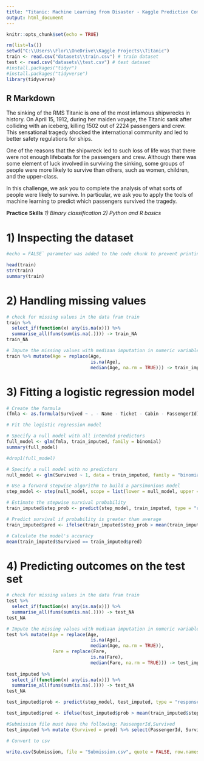 ---
title: "Titanic: Machine Learning from Disaster - Kaggle Prediction Competition"
output: html_document
---

```{r setup, include=FALSE}
knitr::opts_chunk$set(echo = TRUE)

rm(list=ls())
setwd("C:\\Users\\Flor\\OneDrive\\Kaggle Projects\\Titanic")
train <- read.csv("datasets\\train.csv") # train dataset
test <- read.csv("datasets\\test.csv") # test dataset
#install.packages("tidyr")
#install.packages("tidyverse")
library(tidyverse)
```

## R Markdown

The sinking of the RMS Titanic is one of the most infamous shipwrecks in history.  On April 15, 1912, during her maiden voyage, the Titanic sank after colliding with an iceberg, killing 1502 out of 2224 passengers and crew. This sensational tragedy shocked the international community and led to better safety regulations for ships.

One of the reasons that the shipwreck led to such loss of life was that there were not enough lifeboats for the passengers and crew. Although there was some element of luck involved in surviving the sinking, some groups of people were more likely to survive than others, such as women, children, and the upper-class.

In this challenge, we ask you to complete the analysis of what sorts of people were likely to survive. In particular, we ask you to apply the tools of machine learning to predict which passengers survived the tragedy.

**Practice Skills**
*1) Binary classification*
*2) Python and R basics*

# 1) Inspecting the dataset
```{r echo=FALSE} 
#echo = FALSE` parameter was added to the code chunk to prevent printing of the R code that generated the plot.

head(train)
str(train)
summary(train)
```
# 2) Handling missing values
```{r echo=FALSE} 

# check for missing values in the data fram train
train %>% 
  select_if(function(x) any(is.na(x))) %>% 
  summarise_all(funs(sum(is.na(.)))) -> train_NA
train_NA

# Impute the missing values with mediaan imputation in numeric variables
train %>% mutate(Age = replace(Age,
                               is.na(Age),
                               median(Age, na.rm = TRUE))) -> train_imputed
```

# 3) Fitting a logistic regression model
```{r echo=FALSE}
# Create the formula
(fmla <- as.formula(Survived ~ . - Name - Ticket - Cabin - PassengerId)) #use all variables as explanatory except Name which has 891 levels and Ticket which has 861 levels and Cabin which has 148 levels

# Fit the logistic regression model

# Specify a null model with all intended predictors
full_model <- glm(fmla, train_imputed, family = binomial)
summary(full_model)

#drop1(full_model)

# Specify a null model with no predictors
null_model <- glm(Survived ~ 1, data = train_imputed, family = "binomial")

# Use a forward stepwise algorithm to build a parsimonious model
step_model <- step(null_model, scope = list(lower = null_model, upper = full_model), direction = "forward")

# Estimate the stepwise survival probability
train_imputed$step_prob <- predict(step_model, train_imputed, type = "response")

# Predict survival if probability is greater than average 
train_imputed$pred <- ifelse(train_imputed$step_prob > mean(train_imputed$step_prob), 1, 0)

# Calculate the model's accuracy
mean(train_imputed$Survived == train_imputed$pred)

```
# 4) Predicting outcomes on the test set

```{r echo=FALSE}
# check for missing values in the data fram train
test %>% 
  select_if(function(x) any(is.na(x))) %>% 
  summarise_all(funs(sum(is.na(.)))) -> test_NA
test_NA

# Impute the missing values with mediaan imputation in numeric variables
test %>% mutate(Age = replace(Age,
                               is.na(Age),
                               median(Age, na.rm = TRUE)),
                 Fare = replace(Fare,
                               is.na(Fare),
                               median(Fare, na.rm = TRUE))) -> test_imputed
                               
test_imputed %>% 
  select_if(function(x) any(is.na(x))) %>% 
  summarise_all(funs(sum(is.na(.)))) -> test_NA
test_NA

test_imputed$prob <- predict(step_model, test_imputed, type = "response")

test_imputed$pred <- ifelse(test_imputed$prob > mean(train_imputed$step_prob), 1, 0)

#Submission file must have the following: PassengerId,Survived
test_imputed %>% mutate (Survived = pred) %>% select(PassengerId, Survived) -> Submission

# Convert to csv

write.csv(Submission, file = "Submission.csv", quote = FALSE, row.names = FALSE)
```